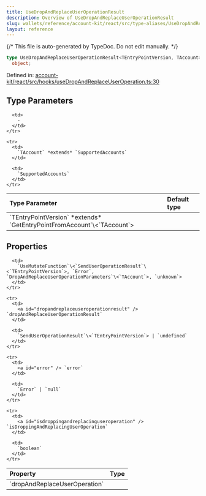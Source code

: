 ```yaml
---
title: UseDropAndReplaceUserOperationResult
description: Overview of UseDropAndReplaceUserOperationResult
slug: wallets/reference/account-kit/react/src/type-aliases/UseDropAndReplaceUserOperationResult
layout: reference
---
```


{/* This file is auto-generated by TypeDoc. Do not edit manually. */}

```ts
type UseDropAndReplaceUserOperationResult<TEntryPointVersion, TAccount> =
  object;
```

Defined in: [account-kit/react/src/hooks/useDropAndReplaceUserOperation.ts:30](https://github.com/alchemyplatform/aa-sdk/blob/9df5be8c23af4e472bcb503c17766b16da0ad87d/account-kit/react/src/hooks/useDropAndReplaceUserOperation.ts#L30)

## Type Parameters

<table>
  <thead>
    <tr>
      <th align="left">Type Parameter</th>
      <th align="left">Default type</th>
    </tr>
  </thead>

  <tbody>
    <tr>
      <td>
        `TEntryPointVersion` *extends* `GetEntryPointFromAccount`\<`TAccount`>
      </td>

      <td>
        ‐
      </td>
    </tr>

    <tr>
      <td>
        `TAccount` *extends* `SupportedAccounts`
      </td>

      <td>
        `SupportedAccounts`
      </td>
    </tr>

  </tbody>
</table>

## Properties

<table>
  <thead>
    <tr>
      <th align="left">Property</th>
      <th align="left">Type</th>
    </tr>
  </thead>

  <tbody>
    <tr>
      <td>
        <a id="dropandreplaceuseroperation" /> `dropAndReplaceUserOperation`
      </td>

      <td>
        `UseMutateFunction`\<`SendUserOperationResult`\<`TEntryPointVersion`>, `Error`, `DropAndReplaceUserOperationParameters`\<`TAccount`>, `unknown`>
      </td>
    </tr>

    <tr>
      <td>
        <a id="dropandreplaceuseroperationresult" /> `dropAndReplaceUserOperationResult`
      </td>

      <td>
        `SendUserOperationResult`\<`TEntryPointVersion`> | `undefined`
      </td>
    </tr>

    <tr>
      <td>
        <a id="error" /> `error`
      </td>

      <td>
        `Error` | `null`
      </td>
    </tr>

    <tr>
      <td>
        <a id="isdroppingandreplacinguseroperation" /> `isDroppingAndReplacingUserOperation`
      </td>

      <td>
        `boolean`
      </td>
    </tr>

  </tbody>
</table>
